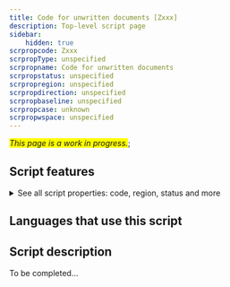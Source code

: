 ```yaml
---
title: Code for unwritten documents [Zxxx]
description: Top-level script page
sidebar:
    hidden: true
scrpropcode: Zxxx
scrpropType: unspecified
scrpropname: Code for unwritten documents
scrpropstatus: unspecified
scrpropregion: unspecified
scrpropdirection: unspecified
scrpropbaseline: unspecified
scrpropcase: unknown
scrpropwspace: unspecified
---
```


<span style='background-color:yellow'>_This page is a work in progress._</span>;


## Script features

<details>
<summary> See all script properties: code, region, status and more</summary>
<ScriptInfo />
</details>

## Languages that use this script

<WsList script='Zxxx' wsMax='5' />

## Script description

To be completed...


